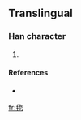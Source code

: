 ==Translingual==

===Han character===
{{Han char|rn=82|rad=毛|as=08|sn=12|four=|canj=竹山戈大竹 (HUIKH)}}

# {{defn|Han|sort=毛08}}

====References====
* {{Han ref|kx=0594.261|hdz=32001.071|uh=6BF6|ud=27638}}

[[fr:毶]]